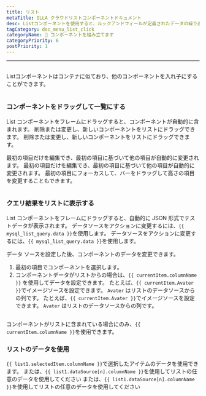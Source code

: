 ```yaml
---
title: リスト
metaTitle: ILLA クラウドリストコンポーネントドキュメント
desc: Listコンポーネントを使用すると、ルックアンドフィールが定義されたデータの繰り返し行を作成できます。
tagCategory: doc_menu_list_click
categoryName: 🧬 コンポーネントを組み立てます
categoryPriority: 6
postPriority: 1
---
```


* * *

## <h2 hidden>リスト</h2>

Listコンポーネントはコンテナに似ており、他のコンポーネントを入れ子にすることができます。

<img
  src='https://cdn.illacloud.com/official-website/img/docs/assemble/list.png'
  alt=""
/>

### コンポーネントをドラッグして一覧にする

List コンポーネントをフレームにドラッグすると、コンポーネントが自動的に含まれます。 削除または変更し、新しいコンポーネントをリストにドラッグできます。 削除または変更し、新しいコンポーネントをリストにドラッグできます。 

最初の項目だけを編集でき、最初の項目に基づいて他の項目が自動的に変更されます。 最初の項目だけを編集でき、最初の項目に基づいて他の項目が自動的に変更されます。 最初の項目にフォーカスして、バーをドラッグして高さの項目を変更することもできます。

<img
  src='https://cdn.illacloud.com/official-website/img/docs/assemble/list1.png'
  alt=""
/>

### クエリ結果をリストに表示する

List コンポーネントをフレームにドラッグすると、自動的に JSON 形式でテストデータが表示されます。 データソースをアクションに変更するには、`{{ mysql_list_query.data }}`を使用します。 データソースをアクションに変更するには、`{{ mysql_list_query.data }}`を使用します。 

データ ソースを設定した後、コンポーネントのデータを変更できます。

1.  最初の項目でコンポーネントを選択します。 
2.  コンポーネントデータがリストからの場合は、`{{ currentItem.columnName }}` を使用してデータを設定できます。 たとえば、`{{ currentItem.Avater }}`でイメージソースを設定できます。 `Avater` はリストのデータソースからの列です。 たとえば、`{{ currentItem.Avater }}`でイメージソースを設定できます。 `Avater` はリストのデータソースからの列です。

<img
  src='https://cdn.illacloud.com/official-website/img/docs/assemble/list2.png'
  alt=""
/>

コンポーネントがリストに含まれている場合にのみ、`{{ currentItem.columnName }}`を使用できます。 

### リストのデータを使用

`{{ list1.selectedItem.columnName }}`で選択したアイテムのデータを使用できます。 または、`{{ list1.dataSource[n].columnName }}`を使用してリストの任意のデータを使用してください または、`{{ list1.dataSource[n].columnName }}`を使用してリストの任意のデータを使用してください

<img
  src='https://cdn.illacloud.com/official-website/img/docs/assemble/list3.png'
  alt=""
/>
